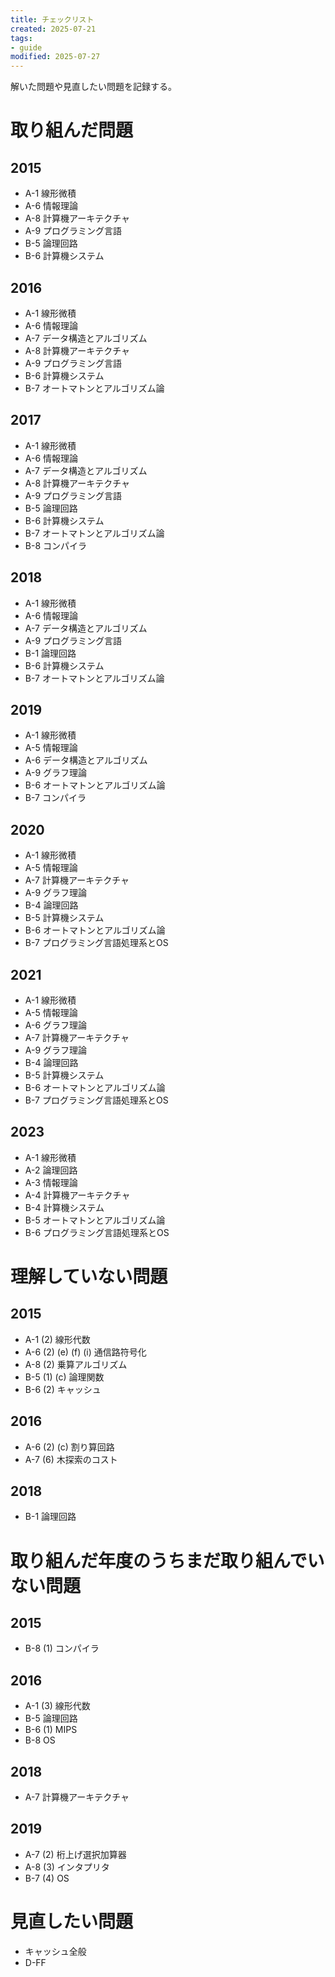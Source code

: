 ```yaml
---
title: チェックリスト
created: 2025-07-21
tags:
- guide
modified: 2025-07-27
---
```


解いた問題や見直したい問題を記録する。

# 取り組んだ問題

## 2015

- A-1 線形微積
- A-6 情報理論
- A-8 計算機アーキテクチャ
- A-9 プログラミング言語
- B-5 論理回路
- B-6 計算機システム

## 2016

- A-1 線形微積
- A-6 情報理論
- A-7 データ構造とアルゴリズム
- A-8 計算機アーキテクチャ
- A-9 プログラミング言語
- B-6 計算機システム
- B-7 オートマトンとアルゴリズム論

## 2017

- A-1 線形微積
- A-6 情報理論
- A-7 データ構造とアルゴリズム
- A-8 計算機アーキテクチャ
- A-9 プログラミング言語
- B-5 論理回路
- B-6 計算機システム
- B-7 オートマトンとアルゴリズム論
- B-8 コンパイラ

## 2018

- A-1 線形微積
- A-6 情報理論
- A-7 データ構造とアルゴリズム
- A-9 プログラミング言語
- B-1 論理回路
- B-6 計算機システム
- B-7 オートマトンとアルゴリズム論

## 2019

- A-1 線形微積
- A-5 情報理論
- A-6 データ構造とアルゴリズム
- A-9 グラフ理論
- B-6 オートマトンとアルゴリズム論
- B-7 コンパイラ

## 2020

- A-1 線形微積
- A-5 情報理論
- A-7 計算機アーキテクチャ
- A-9 グラフ理論
- B-4 論理回路
- B-5 計算機システム
- B-6 オートマトンとアルゴリズム論
- B-7 プログラミング言語処理系とOS

## 2021

- A-1 線形微積
- A-5 情報理論
- A-6 グラフ理論
- A-7 計算機アーキテクチャ
- A-9 グラフ理論
- B-4 論理回路
- B-5 計算機システム
- B-6 オートマトンとアルゴリズム論
- B-7 プログラミング言語処理系とOS

## 2023

- A-1 線形微積
- A-2 論理回路
- A-3 情報理論
- A-4 計算機アーキテクチャ
- B-4 計算機システム
- B-5 オートマトンとアルゴリズム論
- B-6 プログラミング言語処理系とOS

# 理解していない問題

## 2015

- A-1 (2) 線形代数
- A-6 (2) (e) (f) (i) 通信路符号化
- A-8 (2) 乗算アルゴリズム
- B-5 (1) (c) 論理関数
- B-6 (2) キャッシュ

## 2016

- A-6 (2) (c) 割り算回路
- A-7 (6) 木探索のコスト

## 2018

- B-1 論理回路

# 取り組んだ年度のうちまだ取り組んでいない問題

## 2015

- B-8 (1) コンパイラ

## 2016

- A-1 (3) 線形代数
- B-5 論理回路
- B-6 (1) MIPS
- B-8 OS

## 2018

- A-7 計算機アーキテクチャ

## 2019

- A-7 (2) 桁上げ選択加算器
- A-8 (3) インタプリタ
- B-7 (4) OS

# 見直したい問題

- キャッシュ全般
- D-FF
